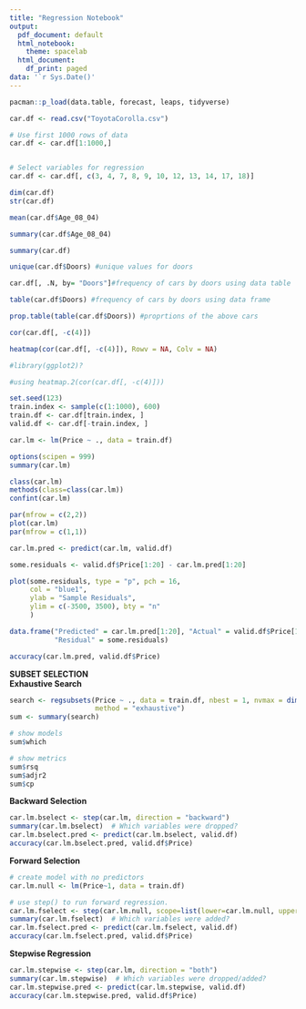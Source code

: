 ---
title: "Regression Notebook"
output:
  pdf_document: default
  html_notebook:
    theme: spacelab
  html_document:
    df_print: paged
data: '`r Sys.Date()'
---

```{r}
pacman::p_load(data.table, forecast, leaps, tidyverse)
```

```{r readData}

car.df <- read.csv("ToyotaCorolla.csv")

# Use first 1000 rows of data
car.df <- car.df[1:1000,]


# Select variables for regression
car.df <- car.df[, c(3, 4, 7, 8, 9, 10, 12, 13, 14, 17, 18)]

dim(car.df)
str(car.df)

mean(car.df$Age_08_04)

summary(car.df$Age_08_04)

summary(car.df)

unique(car.df$Doors) #unique values for doors

car.df[, .N, by= "Doors"]#frequency of cars by doors using data table

table(car.df$Doors) #frequency of cars by doors using data frame

prop.table(table(car.df$Doors)) #proprtions of the above cars

cor(car.df[, -c(4)])

heatmap(cor(car.df[, -c(4)]), Rowv = NA, Colv = NA)

#library(ggplot2)?

#using heatmap.2(cor(car.df[, -c(4)]))
```



```{r dataPartition}
set.seed(123)  
train.index <- sample(c(1:1000), 600)  
train.df <- car.df[train.index, ]
valid.df <- car.df[-train.index, ]

```

```{r Regression}
car.lm <- lm(Price ~ ., data = train.df)

options(scipen = 999)
summary(car.lm)

class(car.lm)
methods(class=class(car.lm))
confint(car.lm)

par(mfrow = c(2,2))
plot(car.lm)
par(mfrow = c(1,1))

```


```{r Predictions}
car.lm.pred <- predict(car.lm, valid.df)

some.residuals <- valid.df$Price[1:20] - car.lm.pred[1:20]

plot(some.residuals, type = "p", pch = 16,
     col = "blue1",
     ylab = "Sample Residuals", 
     ylim = c(-3500, 3500), bty = "n"
     )

data.frame("Predicted" = car.lm.pred[1:20], "Actual" = valid.df$Price[1:20],
           "Residual" = some.residuals)

```


```{r accuracy}
accuracy(car.lm.pred, valid.df$Price)

```

**SUBSET SELECTION **  
**Exhaustive Search **  
```{r subsetSelection1}
search <- regsubsets(Price ~ ., data = train.df, nbest = 1, nvmax = dim(train.df)[2],
                     method = "exhaustive")
sum <- summary(search)

# show models
sum$which

# show metrics
sum$rsq
sum$adjr2
sum$cp
```


**Backward Selection **  
```{r backwardSelect}
car.lm.bselect <- step(car.lm, direction = "backward")
summary(car.lm.bselect)  # Which variables were dropped?
car.lm.bselect.pred <- predict(car.lm.bselect, valid.df)
accuracy(car.lm.bselect.pred, valid.df$Price)

```



**Forward Selection **  
```{r forwardSelect}
# create model with no predictors
car.lm.null <- lm(Price~1, data = train.df)

# use step() to run forward regression.
car.lm.fselect <- step(car.lm.null, scope=list(lower=car.lm.null, upper=car.lm), direction = "forward")
summary(car.lm.fselect)  # Which variables were added?
car.lm.fselect.pred <- predict(car.lm.fselect, valid.df)
accuracy(car.lm.fselect.pred, valid.df$Price)

```



**Stepwise Regression **  
```{r Stepwise}
car.lm.stepwise <- step(car.lm, direction = "both")
summary(car.lm.stepwise)  # Which variables were dropped/added?
car.lm.stepwise.pred <- predict(car.lm.stepwise, valid.df)
accuracy(car.lm.stepwise.pred, valid.df$Price)

```


